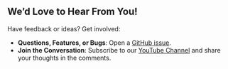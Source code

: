 
## We’d Love to Hear From You!

Have feedback or ideas? Get involved:

- **Questions, Features, or Bugs**: Open a [GitHub issue](https://github.com/volkovlabs/business-intelligence/issues).
- **Join the Conversation**: Subscribe to our [YouTube Channel](https://youtube.com/@volkovlabs) and share your thoughts in the comments.

<Enterprise />
